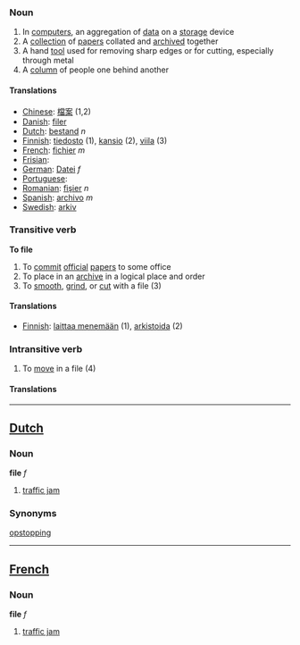 ===Noun===
#In [[computers]], an aggregation of [[data]] on a [[storage]] device
#A [[collection]] of [[paper]]s collated and [[archive]]d together
#A hand [[tool]] used for removing sharp edges or for cutting, especially through metal
#A [[column]] of people one behind another

====Translations====
*[[Chinese]]: [[檔案]] (1,2)
*[[Danish]]: [[filer]]
*[[Dutch]]: [[bestand]] ''n''
*[[Finnish]]: [[tiedosto]] (1), [[kansio]] (2), [[viila]] (3)
*[[French]]: [[fichier]] ''m''
*[[Frisian]]: [[]]
*[[German]]: [[Datei]] ''f''
*[[Portuguese]]: [[]]
*[[Romanian]]: [[fişier]] ''n''
*[[Spanish]]: [[archivo]] ''m''
*[[Swedish]]: [[arkiv]]

===Transitive verb===
'''To file'''

#To [[commit]] [[official]] [[paper]]s to some office
#To place in an [[archive]] in a logical place and order
#To [[smooth]], [[grind]], or [[cut]] with a file (3)

====Translations====
*[[Finnish]]: [[laittaa menemään]] (1), [[arkistoida]] (2)

===Intransitive verb===
#To [[move]] in a file (4)

====Translations====

----

==[[Dutch]]==
===Noun===
'''file''' ''f''

#[[traffic jam]]

===Synonyms===
[[opstopping]]

----

==[[French]]==
===Noun===
'''file''' ''f''

#[[traffic jam]]